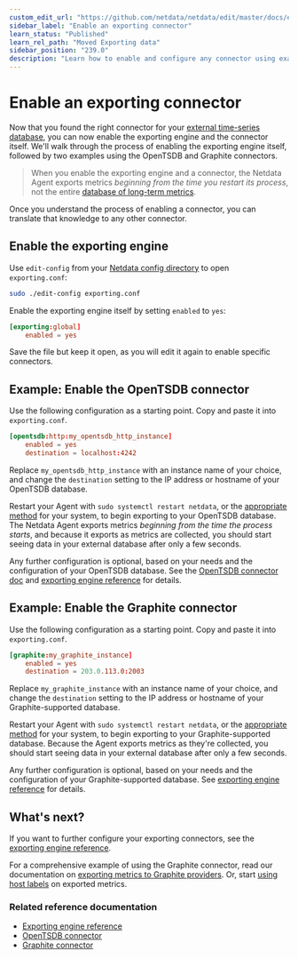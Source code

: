 ```yaml
---
custom_edit_url: "https://github.com/netdata/netdata/edit/master/docs/export/enable-connector.md"
sidebar_label: "Enable an exporting connector"
learn_status: "Published"
learn_rel_path: "Moved Exporting data"
sidebar_position: "239.0"
description: "Learn how to enable and configure any connector using examples to start exporting metrics to external time-series databases in minutes."
---
```



# Enable an exporting connector

Now that you found the right connector for your [external time-series
database](/docs/moved-exporting-data#supported-databases), you can now enable the exporting engine and the
connector itself. We'll walk through the process of enabling the exporting engine itself, followed by two examples using
the OpenTSDB and Graphite connectors.

> When you enable the exporting engine and a connector, the Netdata Agent exports metrics _beginning from the time you
> restart its process_, not the entire
> [database of long-term metrics](/docs/deployment-in-production/metric-retention---database/change-how-long-netdata-stores-metrics).

Once you understand the process of enabling a connector, you can translate that knowledge to any other connector.

## Enable the exporting engine

Use `edit-config` from your
[Netdata config directory](/docs/getting-started/manage-and-configure/configuration#the-netdata-config-directory)
to open `exporting.conf`:

```bash
sudo ./edit-config exporting.conf
```

Enable the exporting engine itself by setting `enabled` to `yes`:

```conf
[exporting:global]
    enabled = yes
```

Save the file but keep it open, as you will edit it again to enable specific connectors.

## Example: Enable the OpenTSDB connector

Use the following configuration as a starting point. Copy and paste it into `exporting.conf`.

```conf
[opentsdb:http:my_opentsdb_http_instance]
    enabled = yes
    destination = localhost:4242
```

Replace `my_opentsdb_http_instance` with an instance name of your choice, and change the `destination` setting to the IP
address or hostname of your OpenTSDB database.

Restart your Agent with `sudo systemctl restart netdata`, or
the [appropriate method](/docs/getting-started/manage-and-configure/start-stop-or-restart-the-netdata-agent) for your system, to begin exporting to your OpenTSDB
database. The
Netdata Agent exports metrics _beginning from the time the process starts_, and because it exports as metrics are
collected, you should start seeing data in your external database after only a few seconds.

Any further configuration is optional, based on your needs and the configuration of your OpenTSDB database. See the
[OpenTSDB connector doc](/docs/moved-exporting-data/opentsdb)
and [exporting engine reference](/docs/moved-exporting-data/exporting-reference#configuration) for
details.

## Example: Enable the Graphite connector

Use the following configuration as a starting point. Copy and paste it into `exporting.conf`.

```conf
[graphite:my_graphite_instance]
    enabled = yes
    destination = 203.0.113.0:2003
```

Replace `my_graphite_instance` with an instance name of your choice, and change the `destination` setting to the IP
address or hostname of your Graphite-supported database.

Restart your Agent with `sudo systemctl restart netdata`, or
the [appropriate method](/docs/getting-started/manage-and-configure/start-stop-or-restart-the-netdata-agent) for your system, to begin exporting to your
Graphite-supported database.
Because the Agent exports metrics as they're collected, you should start seeing data in your external database after
only a few seconds.

Any further configuration is optional, based on your needs and the configuration of your Graphite-supported database.
See [exporting engine reference](/docs/moved-exporting-data/exporting-reference#configuration) for
details.

## What's next?

If you want to further configure your exporting connectors, see
the [exporting engine reference](/docs/moved-exporting-data/exporting-reference#configuration).

For a comprehensive example of using the Graphite connector, read our documentation on 
[exporting metrics to Graphite providers](/docs/moved-exporting-data/graphite). Or, start
[using host labels](/docs/deployment-in-production/use-host-labels-to-organize-systems-metrics-and-alarms) on exported metrics.

### Related reference documentation

- [Exporting engine reference](/docs/moved-exporting-data/exporting-reference)
- [OpenTSDB connector](/docs/moved-exporting-data/opentsdb)
- [Graphite connector](/docs/moved-exporting-data/graphite)


